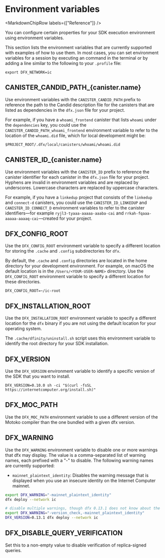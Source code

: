 
# Environment variables

<MarkdownChipRow labels={["Reference"]} />

You can configure certain properties for your SDK execution environment using environment variables.

This section lists the environment variables that are currently supported with examples of how to use them. In most cases, you can set environment variables for a session by executing an command in the terminal or by adding a line similar to the following to your `.profile` file:

```shell
export DFX_NETWORK=ic
```

## CANISTER_CANDID_PATH\_\{canister.name\}

Use environment variables with the `CANISTER_CANDID_PATH` prefix to reference the path to the Candid description file for the canisters that are listed as dependencies in the `dfx.json` file for your project.

For example, if you have a `whoami_frontend` canister that lists `whoami` under the `dependencies` key, you could use the `CANISTER_CANDID_PATH_whoami_frontend` environment variable to refer to the location of the `whoami.did` file, which for local development might be:

    $PROJECT_ROOT/.dfx/local/canisters/whoami/whoami.did

## CANISTER_ID\_\{canister.name\}

Use environment variables with the `CANISTER_ID` prefix to reference the canister identifier for each canister in the `dfx.json` file for your project. Hyphens are invalid in environment variables and are replaced by underscores.  Lowercase characters are replaced by uppercase characters.

For example, if you have a `linkedup` project that consists of the `linkedup` and `connect-d` canisters, you could use the `CANISTER_ID_LINKEDUP` and `CANISTER_ID_CONNECT_D` environment variables to refer to the canister identifiers—for example `ryjl3-tyaaa-aaaaa-aaaba-cai` and `rrkah-fqaaa-aaaaa-aaaaq-cai`—created for your project.

## DFX_CONFIG_ROOT

Use the `DFX_CONFIG_ROOT` environment variable to specify a different location for storing the `.cache` and `.config` subdirectories for `dfx`.

By default, the `.cache` and `.config` directories are located in the home directory for your development environment. For example, on macOS the default location is in the `/Users/<YOUR-USER-NAME>` directory. Use the `DFX_CONFIG_ROOT` environment variable to specify a different location for these directories.

    DFX_CONFIG_ROOT=~/ic-root

## DFX_INSTALLATION_ROOT

Use the `DFX_INSTALLATION_ROOT` environment variable to specify a different location for the `dfx` binary if you are not using the default location for your operating system.

The `.cache/dfinity/uninstall.sh` script uses this environment variable to identify the root directory for your SDK installation.

## DFX_VERSION

Use the `DFX_VERSION` environment variable to identify a specific version of the SDK that you want to install.

    DFX_VERSION=0.10.0 sh -ci "$(curl -fsSL https://internetcomputer.org/install.sh)"

## DFX_MOC_PATH

Use the `DFX_MOC_PATH` environment variable to use a different version of the Motoko compiler than the one bundled with a given dfx version.

## DFX_WARNING

Use the `DFX_WARNING` environment variable to disable one or more warnings that dfx may display. The value is a comma-separated list of warning names, each prefixed with a "-" to disable. The following warning names are currently supported:

- `mainnet_plaintext_identity`: Disables the warning message that is displayed when you use an insecure identity on the Internet Computer mainnet.

```bash
export DFX_WARNING="-mainnet_plaintext_identity"
dfx deploy --network ic

# disable multiple warnings, though dfx 0.13.1 does not know about the mainnet_plaintext_identity warning and version_check no longer exists
export DFX_WARNING="-version_check,-mainnet_plaintext_identity"
DFX_VERSION=0.13.1 dfx deploy --network ic
```

## DFX_DISABLE_QUERY_VERIFICATION

Set this to a non-empty value to disable verification of replica-signed queries.
